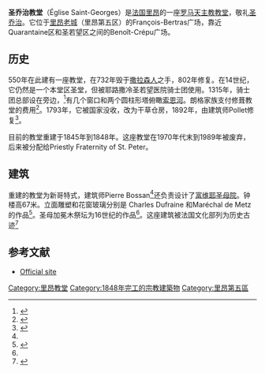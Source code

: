 {{Infobox religious building
|building_name=圣乔治教堂
|image=Église Saint-Georges, Lyon.jpg
|location=[[法国|法国]][[里昂|里昂]]
|geo={{coord|45.757672|N|4.825471|E|}}
|religious_affiliation=[[罗马天主教|罗马天主教]]
|district=里昂第五区
|architect=Pierre Bossan
|architecture_type=[[教堂|教堂]]
|architecture_style=哥特复兴
|facade_direction=
|year_completed=1848
}}
'''圣乔治教堂'''（Église Saint-Georges）是[[法国|法国]][[里昂|里昂]]的一座[[罗马天主教|罗马天主教]][[教堂|教堂]]，敬礼[[圣乔治|圣乔治]]。它位于[[里昂老城|里昂老城]]（里昂第五区）的François-Bertras广场，靠近Quarantaine区和圣若望区之间的Benoît-Crépu广场。

==历史==
550年在此建有一座教堂，在732年毁于[[撒拉森人|撒拉森人]]之手，802年修复。在14世纪，它仍然是一个本堂区圣堂，但被耶路撒冷圣若望医院骑士团使用。1315年，骑士团总部设在旁边，<ref name="Gambier">{{cite book |title=Vieux-Lyon, un patrimoine vivant |first=Gérald |last=Gambier |publisher=La Taillanderie |place=Châtillon-sur-Chalaronne |year=2003 |language=fr |isbn=2-87629-138-X |pages=19, 20}}</ref>有几个窗口和两个圆柱形塔俯瞰[[索恩河|索恩河]]。朗格家族支付修葺教堂的费用<ref>{{cite book |title=Histoire des églises de Lyon, Villeurbanne, Vaulx-en-Velin, Bron, Vénissieux, Saint-Fons |first=Louis |last=Jacquemin |publisher=Élie Bellier |place=Lyon |edition=2nd edition |year=1985 |isbn=2-904507-07-X |language=fr |pages=186–88}}</ref>。1793年，它被国家没收，改为干草仓房，1892年，由建筑师Pollet修复<ref name="Structurae">{{cite web |title=Église Saint-Georges |url=http://fr.structurae.de/structures/data/index.cfm?ID=s0040090 |publisher=Structurae |language=fr |accessdate=4 February 2010 |archive-date=2012-02-24 |archive-url=https://web.archive.org/web/20120224221449/http://fr.structurae.de/structures/data/index.cfm?ID=s0040090 |dead-url=no }}</ref>。

目前的教堂重建于1845年到1848年。这座教堂在1970年代末到1989年被废弃，后来被分配给Priestly Fraternity of St. Peter。 

==建筑== 
重建的教堂为新哥特式，建筑师Pierre Bossan<ref name="Gambier"/>还负责设计了[[富维耶圣母院|富维耶圣母院]]。钟楼高67米。立面雕塑和花窗玻璃分别是 Charles Dufraine 和Maréchal de Metz的作品<ref>{{cite web |title=Au fil du temps > Architecture > Église Saint-Georges |url=http://www.vieux-lyon.org/eglise-saint-georges_f012E0.htm |publisher=Vieux Lyon |language=fr |accessdate=4 February 2010 |archive-url=https://web.archive.org/web/20110728161538/http://www.vieux-lyon.org/eglise-saint-georges_f012E0.htm |archive-date=2011-07-28 |dead-url=yes }}</ref>。圣母加冕木祭坛为16世纪的作品<ref name="Gambier"/>。这座建筑被法国文化部列为历史古迹<ref>{{cite web |title=Monuments historiques — Église Saint-Georges |url=http://www.culture.gouv.fr/public/mistral/merimee_fr?ACTION=RETROUVER&FIELD_1=cmer1&VALUE_1=lyon&FIELD_2=cmer4&VALUE_2=%e9glise&FIELD_3=cmer5&VALUE_3=&FIELD_4=AUTR&VALUE_4=&FIELD_5=cmer2&VALUE_5=&FIELD_6=titre&VALUE_6=&FIELD_7=date%20protection&VALUE_7=&FIELD_8=DOSURLP&VALUE_8=%20&NUMBER=3&GRP=0&REQ=%28%28lyon%29%20%3aLOCA%2cPLOC%2cINSEE%20%20ET%20%20%28%28%e9glise%29%20%3aDENO%2cPARN%2cREMA%2cACTU%2cPDEN%2cMHPP%20%29%29&USRNAME=nobody&USRPWD=4%24%2534P&SPEC=9&SYN=1&IMLY=&MAX1=1&MAX2=100&MAX3=100&DOM=Tous |publisher=Culture.gouv |language=fr |accessdate=4 February 2010 |archive-date=2012-10-25 |archive-url=https://web.archive.org/web/20121025214847/http://www.culture.gouv.fr/public/mistral/merimee_fr?ACTION=RETROUVER&FIELD_1=cmer1&VALUE_1=lyon&FIELD_2=cmer4&VALUE_2=%e9glise&FIELD_3=cmer5&VALUE_3=&FIELD_4=AUTR&VALUE_4=&FIELD_5=cmer2&VALUE_5=&FIELD_6=titre&VALUE_6=&FIELD_7=date%20protection&VALUE_7=&FIELD_8=DOSURLP&VALUE_8=%20&NUMBER=3&GRP=0&REQ=((lyon)%20:LOCA,PLOC,INSEE%20%20ET%20%20((%e9glise)%20:DENO,PARN,REMA,ACTU,PDEN,MHPP%20))&USRNAME=nobody&USRPWD=4$%34P&SPEC=9&SYN=1&IMLY=&MAX1=1&MAX2=100&MAX3=100&DOM=Tous }}</ref>

==参考文献==
{{reflist}}
* {{fr}} [https://web.archive.org/web/20100112043531/http://www.eglisesaintgeorges.fr/ Official site]

{{DEFAULTSORT:Eglise Saint-Georges}}
[[Category:里昂教堂|Category:里昂教堂]]
[[Category:1848年完工的宗教建築物|Category:1848年完工的宗教建築物]]
[[Category:里昂第五區|Category:里昂第五區]]